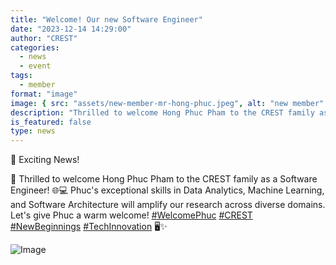 ```yaml
---
title: "Welcome! Our new Software Engineer"
date: "2023-12-14 14:29:00"
author: "CREST"
categories:
  - news
  - event
tags:
  - member
format: "image"
image: { src: "assets/new-member-mr-hong-phuc.jpeg", alt: "new member" }
description: "Thrilled to welcome Hong Phuc Pham to the CREST family as a Software Engineer! Phuc's exceptional skills in Data Analytics, Machine Learning, and Software Architecture will amplify our research across diverse domains. Let's give Phuc a warm welcome!"
is_featured: false
type: news
---
```

🎉 Exciting News! 

🚀 Thrilled to welcome Hong Phuc Pham to the CREST family as a Software Engineer! 
🌐💻 Phuc's exceptional skills in Data Analytics, Machine Learning, and Software Architecture will amplify our research across diverse domains. 
 Let's give Phuc a warm welcome! [#WelcomePhuc](https://twitter.com/hashtag/WelcomePhuc?src=hashtag_click) [#CREST](https://twitter.com/hashtag/CREST?src=hashtag_click) [#NewBeginnings](https://twitter.com/hashtag/NewBeginnings?src=hashtag_click) [#TechInnovation](https://twitter.com/hashtag/TechInnovation?src=hashtag_click) 🖥️✨

![Image](assets/new-member-mr-hong-phuc.jpeg "New Member")